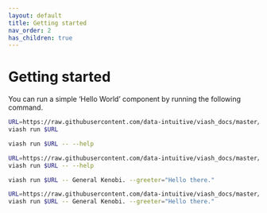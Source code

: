 ```yaml
---
layout: default
title: Getting started
nav_order: 2
has_children: true
---
```


# Getting started

You can run a simple 'Hello World' component by running the following command.

```bash
URL=https://raw.githubusercontent.com/data-intuitive/viash_docs/master/examples/toys/hello_world/config.vsh.yaml
viash run $URL
```
```bash
viash run $URL -- --help
```
```bash
URL=https://raw.githubusercontent.com/data-intuitive/viash_docs/master/examples/toys/hello_world/config.vsh.yaml
viash run $URL -- --help
```
```bash
viash run $URL -- General Kenobi. --greeter="Hello there."
```
```bash
URL=https://raw.githubusercontent.com/data-intuitive/viash_docs/master/examples/toys/hello_world/config.vsh.yaml
viash run $URL -- General Kenobi. --greeter="Hello there."
```
